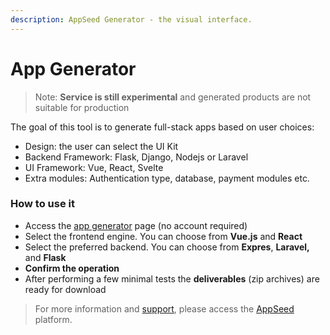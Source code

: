 ```yaml
---
description: AppSeed Generator - the visual interface.
---
```


# App Generator

> Note: **Service is still experimental** and generated products are not suitable for production

The goal of this tool is to generate full-stack apps based on user choices:

* Design: the user can select the UI Kit
* Backend Framework: Flask, Django, Nodejs or Laravel
* UI Framework: Vue, React, Svelte
* Extra modules: Authentication type, database, payment modules etc. 

### How to use it

* Access the [app generator](https://appseed.us/app-generator) page (no account required)
* Select the frontend engine. You can choose from **Vue.js** and **React**
* Select the preferred backend. You can choose from **Expres**, **Laravel,** and **Flask**
* **Confirm the operation**
* After performing a few minimal tests the **deliverables** (zip archives) are ready for download



> For more information and [support](support.md), please access the [AppSeed](https://appseed.us) platform.



